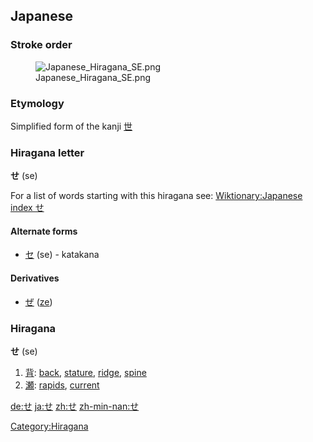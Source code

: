 {{see|ㄝ}}

== Japanese ==
===Stroke order===
[[Image:Japanese Hiragana SE.png]]


===Etymology===
Simplified form of the kanji [[世]]


===Hiragana letter===
'''せ''' (se)

For a list of words starting with this hiragana see: [[Wiktionary:Japanese index せ]]
==== Alternate forms====
*[[セ]] (se) - katakana
==== Derivatives ====
* [[ぜ]] ([[ze]])


===Hiragana===
[[Category:Hiragana]]
'''せ''' (se)

# [[背]]: [[back]], [[stature]], [[ridge]], [[spine]]
# [[瀬]]: [[rapids]], [[current]]

[[de:せ]]
[[ja:せ]]
[[zh:せ]]
[[zh-min-nan:せ]]